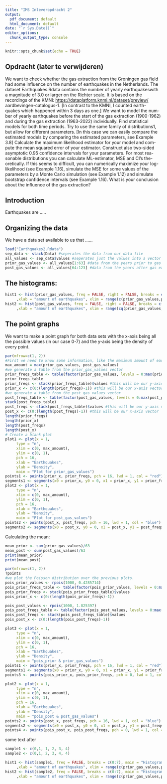 ```yaml
---
title: "IMS Inleveropdracht 2"
output:
  pdf_document: default
  html_document: default
date: "`r Sys.Date()`"
editor_options: 
  chunk_output_type: console
---
```


```r
knitr::opts_chunk$set(echo = TRUE)
```

## Opdracht (later te verwijderen)

We want to check whether the gas extraction from the Groningen gas field had some influence on the number of earthquakes in the Netherlands. The dataset Earthquakes.Rdata contains the number of yearly earthquakeswith a magnitude of 3.0 or larger on the Richter scale. It is based on the recordings of the KMNI: <https://dataplatform.knmi.nl/dataset/preview/> aardbevingen-catalogus-1. [In contrast to the KMNI, I counted earth- quakes which happened within 3 days as one.] We want to model the num-ber of yearly earthquakes before the start of the gas extraction (1900-1962) and during the gas extraction (1963-2022) individually. Find statistical models for both time periods. Try to use the same family of distributions1, but allow for different parameters. [In this case we can easily compare the estimated models by comparing the estimated parameters, see Example 3.8] Calculate the maximum likelihood estimator for your model and com- pute the mean squared error of your estimator. Construct also two-sided asymptotic 0.95 confidence intervals for your parameters. For most rea- sonable distributions you can calculate ML-estimator, MSE and CI's the- oretically. If this seems to difficult, you can numerically maximize your log-likelihood (see Example 1.16), simulate the MSE for some values of the parameters by a Monte Carlo simulation (see Example 1.12) and simulate bootstrap confidence intervals (see Example 1.16). What is your conclusion about the influence of the gas extraction?

## Introduction

Earthquakes are .....

## Organizing the data

We have a data set available to us that ......

```r
load("Earthquakes2.Rdata")
sep_data <- stack(Data) #seperates the data from our data file
all_values <- sep_data$values #seperates just the values into a vector
prior_gas_values <- all_values[1:63] #data from the years prior to gas extraction 
post_gas_values <- all_values[64:123] #data from the years after gas extraction began
```

## The histograms:

```r
hist1 <- hist(prior_gas_values, freq = FALSE, right = FALSE, breaks = c(0:8), main = "Histogram of our prior_gas_values vector"
     ,xlab = "amount of earthquakes", xlim = range(c(prior_gas_values,post_gas_values+1)), ylim = c(0,1))
hist2 <- hist(post_gas_values, freq = FALSE, right = FALSE, breaks = c(0:8), main = "Histogram of our post_gas_values vector"
     ,xlab = "amount of earthquakes", xlim = range(cq(prior_gas_values,post_gas_values+1)), ylim = c(0,1))
```

## The point graphs

We want to make a point graph for both data sets with the x-axis being all the possible values (in our case 0-7) and the y-axis being the density of every point.

```r
par(mfrow=c(1, 2))
#First we need to know some information, like the maximum amount of earthquakes to plot
max_amount = max(prior_gas_values, post_gas_values)
#we generate a table from the prior_gas_values vector
prior_freqs_table <- table(factor(prior_gas_values, levels = 0:max(prior_gas_values)))/length(prior_gas_values)
prior_freqs_table
prior_freqs <- stack(prior_freqs_table)$values #this will be our y-axis vector
prior_x <- c(0:(length(prior_freqs)-1)) #this will be our x-axis vector
#we generate a table from the post_gas_values vector
post_freqs_table <- table(factor(post_gas_values, levels = 0:max(post_gas_values)))/length(post_gas_values)
stack(post_freqs_table)
post_freqs <- stack(post_freqs_table)$values #this will be our y-axis vector
post_x <- c(0:(length(post_freqs)-1)) #this will be our x-axis vector
length(prior_freqs)
length(prior_x)
length(post_freqs)
length(post_x)
# Create a blank plot
plot1 <- plot(x = 1,
     type = "n",
     xlim = c(0, max_amount), 
     ylim = c(0, 1),
     pch = 16,
     xlab = "Earthquakes", 
     ylab = "Density",
     main = "Plot for prior_gas_values")
points1 <- points(prior_x, prior_freqs, pch = 16, lwd = 1, col = "red")
segments1 <- segments(x0 = prior_x, y0 = 0, x1 = prior_x, y1 = prior_freqs, col = "red")
plot2 <- plot(x = 1,
     type = "n",
     xlim = c(0, max_amount), 
     ylim = c(0, 1),
     pch = 16,
     xlab = "Earthquakes", 
     ylab = "Density",
     main = "Plot for post_gas_values")
points2 <- points(post_x, post_freqs, pch = 16, lwd = 1, col = "blue")
segments2 <- segments(x0 = post_x, y0 = 0, x1 = post_x, y1 = post_freqs, col = "blue")
```


Calculating the mean:

```r
mean_prior <- sum(prior_gas_values)/63
mean_post <- sum(post_gas_values)/63
print(mean_prior)
print(mean_post)
```


```r
par(mfrow=c(1, 2))
?points
#we plot the Poisson distribution over the previous plots.
pois_prior_values <- rpois(1000, 0.4285714)
pois_prior_freqs_table <- table(factor(pois_prior_values, levels = 0:max(pois_prior_values)))/length(pois_prior_values)
pois_prior_freqs <- stack(pois_prior_freqs_table)$values
pois_prior_x <- c(0:(length(pois_prior_freqs)-1))

pois_post_values <- rpois(1000, 1.825397)
pois_post_freqs_table <- table(factor(pois_post_values, levels = 0:max(pois_post_values)))/length(pois_post_values)
pois_post_freqs <- stack(pois_post_freqs_table)$values
pois_post_x <- c(0:(length(pois_post_freqs)-1))

plot3 <- plot(x = 1,
     type = "n",
     xlim = c(0, max_amount),
     ylim = c(0, 1),
     pch = 16,
     xlab = "Earthquakes",
     ylab = "Density",
     main = "pois_prior & prior_gas_values")
points1 <- points(prior_x, prior_freqs, pch = 16, lwd = 1, col = "red")
segments1 <- segments(x0 = prior_x, y0 = 0, x1 = prior_x, y1 = prior_freqs, col = "red")
points3 <- points(pois_prior_x, pois_prior_freqs, pch = 0, lwd = 1, col = "black")

plot2 <- plot(x = 1,
     type = "n",
     xlim = c(0, max_amount), 
     ylim = c(0, 1),
     pch = 16,
     xlab = "Earthquakes", 
     ylab = "Density",
     main = "pois_post & post_gas_values")
points2 <- points(post_x, post_freqs, pch = 16, lwd = 1, col = "blue")
segments2 <- segments(x0 = post_x, y0 = 0, x1 = post_x, y1 = post_freqs, col = "blue")
points4 <- points(pois_post_x, pois_post_freqs, pch = 0, lwd = 1, col = "black")
```

some text after
```r
sample1 <- c(0,1, 1, 2, 3, 4)
sample2 <- c(0,1, 2, 3, 4, 4)

hist1 <- hist(sample1, freq = FALSE, breaks = c(0:7), main = "Histogram of sample1"
     ,xlab = "amount of earthquakes", xlim = range(c(prior_gas_values,post_gas_values)), ylim = c(0,1))
hist2 <- hist(sample2, freq = FALSE, breaks = c(0:7), main = "Histogram of sample2"
     ,xlab = "amount of earthquakes", xlim = range(c(prior_gas_values,post_gas_values)), ylim = c(0,1))
```
